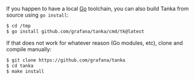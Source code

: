 If you happen to have a local [Go](https://golang.org) toolchain, you can also build Tanka from source using `go install`:

```bash
$ cd /tmp
$ go install github.com/grafana/tanka/cmd/tk@latest
```

If that does not work for whatever reason (Go modules, etc), clone and compile manually:

```bash
$ git clone https://github.com/grafana/tanka
$ cd tanka
$ make install
```
